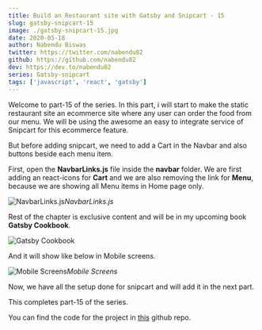 ```yaml
---
title: Build an Restaurant site with Gatsby and Snipcart - 15
slug: gatsby-snipcart-15
image: ./gatsby-snipcart-15.jpg
date: 2020-05-18
author: Nabendu Biswas
twitter: https://twitter.com/nabendu82
github: https://github.com/nabendu82
dev: https://dev.to/nabendu82
series: Gatsby-snipcart
tags: ['javascript', 'react', 'gatsby']
---
```


Welcome to part-15 of the series. In this part, i will start to make the static restaurant site an ecommerce site where any user can order the food from our menu. We will be using the awesome an easy to integrate service of Snipcart for this ecommerce feature.

But before adding snipcart, we need to add a Cart in the Navbar and also buttons beside each menu item.

First, open the **NavbarLinks.js** file inside the **navbar** folder. We are first adding an react-icons for **Cart** and we are also removing the link for **Menu**, because we are showing all Menu items in Home page only.

![NavbarLinks.js](https://res.cloudinary.com/dxkxvfo2o/image/upload/v1590036926/restro-11andUp/15/1_ygkdpy.png)*NavbarLinks.js*


Rest of the chapter is exclusive content and will be in my upcoming book **Gatsby Cookbook**.

<div className={styles.image__small}>

![Gatsby Cookbook](https://res.cloudinary.com/dxkxvfo2o/image/upload/v1589892514/Gatsby_rnjo2t.png)

</div>

And it will show like below in Mobile screens.

<div className={styles.image__small}>

![Mobile Screens](https://res.cloudinary.com/dxkxvfo2o/image/upload/v1590036928/restro-11andUp/15/8_n7mlqx.png)*Mobile Screens*

</div>

Now, we have all the setup done for snipcart and will add it in the next part.

This completes part-15 of the series.

You can find the code for the project in [this](https://github.com/nabendu82/restaurant-gatsby) github repo.
